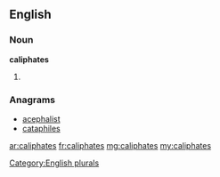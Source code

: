 ==English==

===Noun===
'''caliphates'''

# {{plural of|[[caliphate]]}}

===Anagrams===
* [[acephalist#English|acephalist]]
* [[cataphiles#English|cataphiles]]

[[Category:English plurals]]

[[ar:caliphates]]
[[fr:caliphates]]
[[mg:caliphates]]
[[my:caliphates]]
